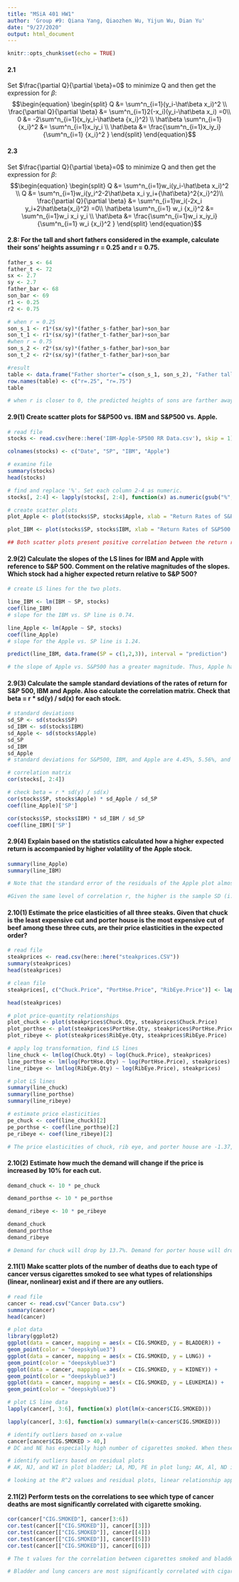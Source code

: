 ```yaml
---
title: "MSiA 401 HW1"
author: 'Group #9: Qiana Yang, Qiaozhen Wu, Yijun Wu, Dian Yu'
date: "9/27/2020"
output: html_document
---
```


```r
knitr::opts_chunk$set(echo = TRUE)
```

#### 2.1

Set $\frac{\partial Q}{\partial \beta}=0$ to minimize Q and then get the expression for $\beta$:
$$\begin{equation}
  \begin{split}
  Q 
  &= \sum^n_{i=1}(y_i-\hat\beta x_i)^2 \\
  \frac{\partial Q}{\partial \beta}
  &=  \sum^n_{i=1}2(-x_i)(y_i-\hat\beta x_i) =0\\
  0
  &= -2\sum^n_{i=1}(x_iy_i-\hat\beta {x_i}^2) \\
  \hat\beta \sum^n_{i=1} {x_i}^2 
  &= \sum^n_{i=1}x_iy_i \\
  \hat\beta
  &= \frac{\sum^n_{i=1}x_iy_i}{\sum^n_{i=1} {x_i}^2 }
  \end{split}
\end{equation}$$

#### 2.3

Set $\frac{\partial Q}{\partial \beta}=0$ to minimize Q and then get the expression for $\beta$:
$$\begin{equation}
  \begin{split}
  Q 
  &= \sum^n_{i=1}w_i(y_i-\hat\beta x_i)^2 \\
  Q
  &= \sum^n_{i=1}w_i(y_i^2-2\hat\beta x_i y_i+{\hat\beta}^2{x_i}^2)\\
  \frac{\partial Q}{\partial \beta}
  &=  \sum^n_{i=1}w_i(-2x_i y_i+2\hat\beta{x_i}^2) =0\\
  \hat\beta \sum^n_{i=1} w_i {x_i}^2
  &= \sum^n_{i=1}w_i x_i y_i \\
  \hat\beta
  &= \frac{\sum^n_{i=1}w_i x_iy_i}{\sum^n_{i=1} w_i {x_i}^2 }
  \end{split}
\end{equation}$$


#### 2.8: For the tall and short fathers considered in the example, calculate their sons' heights assuming r = 0.25 and r = 0.75.

```r
father_s <- 64
father_t <- 72
sx <- 2.7
sy <- 2.7
father_bar <- 68
son_bar <- 69
r1 <- 0.25
r2 <- 0.75
```

```r
# when r = 0.25
son_s_1 <- r1*(sx/sy)*(father_s-father_bar)+son_bar 
son_t_1 <- r1*(sx/sy)*(father_t-father_bar)+son_bar 
#when r = 0.75
son_s_2 <- r2*(sx/sy)*(father_s-father_bar)+son_bar 
son_t_2 <- r2*(sx/sy)*(father_t-father_bar)+son_bar 
```

```r
#result
table <- data.frame("Father shorter"= c(son_s_1, son_s_2), "Father taller" = c(son_t_1, son_t_2))
row.names(table) <- c("r=.25", "r=.75")
table

# when r is closer to 0, the predicted heights of sons are farther away from the y = x + 1 model. Conversely, when r is closer to 1, the predicted heights of sons are closer to the y = x + 1 model.
```


#### 2.9(1) Create scatter plots for S&P500 vs. IBM and S&P500 vs. Apple.

```r

# read file
stocks <- read.csv(here::here('IBM-Apple-SP500 RR Data.csv'), skip = 1)[, 1:4]

colnames(stocks) <- c("Date", "SP", "IBM", "Apple")

# examine file
summary(stocks)
head(stocks)

# find and replace '%'. Set each column 2-4 as numeric.
stocks[, 2:4] <- lapply(stocks[, 2:4], function(x) as.numeric(gsub("%", "", x)))

# create scatter plots
plot_Apple <- plot(stocks$SP, stocks$Apple, xlab = "Return Rates of S&P500 (in percent)", ylab = "Return Rates of Apple (in percent)")

plot_IBM <- plot(stocks$SP, stocks$IBM, xlab = "Return Rates of S&P500 (in percent)", ylab = "Return Rates of IBM (in percent)")

## Both scatter plots present positive correlation between the return rates of S&P500 and those of Apple and IBM. Overall, Apple was more sensitive to the S&P rates than IBM - the slope of the LS line for Apple VS. S&P has a greater magnitude.

```

#### 2.9(2) Calculate the slopes of the LS lines for IBM and Apple with reference to S&P 500. Comment on the relative magnitudes of the slopes. Which stock had a higher expected return relative to S&P 500?

```r
# create LS lines for the two plots.

line_IBM <- lm(IBM ~ SP, stocks)
coef(line_IBM)
# slope for the IBM vs. SP line is 0.74.

line_Apple <- lm(Apple ~ SP, stocks)
coef(line_Apple)
# slope for the Apple vs. SP line is 1.24.

predict(line_IBM, data.frame(SP = c(1,2,3)), interval = "prediction")

# the slope of Apple vs. S&P500 has a greater magnitude. Thus, Apple had a higher expected return relative to S&P 500. When S&P 500 had a return of 1%, the Apple stock had an expected return of 1.24%.

```

#### 2.9(3) Calculate the sample standard deviations of the rates of return for S&P 500, IBM and Apple. Also calculate the correlation matrix. Check that beta = r * sd(y) / sd(x) for each stock.

```r
# standard deviations
sd_SP <- sd(stocks$SP)
sd_IBM <- sd(stocks$IBM)
sd_Apple <- sd(stocks$Apple)
sd_SP
sd_IBM
sd_Apple
# standard deviations for S&P500, IBM, and Apple are 4.45%, 5.56%, and 10.31% respectively.

# correlation matrix
cor(stocks[, 2:4])

# check beta = r * sd(y) / sd(x)
cor(stocks$SP, stocks$Apple) * sd_Apple / sd_SP
coef(line_Apple)['SP']

cor(stocks$SP, stocks$IBM) * sd_IBM / sd_SP 
coef(line_IBM)['SP']

```

#### 2.9(4) Explain based on the statistics calculated how a higher expected return is accompanied by higher volatility of the Apple stock.

```r

summary(line_Apple)
summary(line_IBM)

# Note that the standard error of the residuals of the Apple plot almost doubles that of IBM's, meaning that Apple's return rates demonstrate greater degrees of variability. Therefore, a higher expected return is accompanies by higher volatility of the Apple stock.

#Given the same level of correlation r, the higher is the sample SD (i.e. volatility) of the individual stock, the higher is the beta coefficient. In fact, the sample SD or volatility of a stock is usually a great way to represent risk. Finance 101 tells us that higher risk is often associated with higher expected return.

```

#### 2.10(1) Estimate the price elasticities of all three steaks. Given that chuck is the least expensive cut and porter house is the most expensive cut of beef among these three cuts, are their price elasticities in the expected order?

```r

# read file
steakprices <- read.csv(here::here("steakprices.CSV"))
summary(steakprices)
head(steakprices)

# clean file
steakprices[, c("Chuck.Price", "PortHse.Price", "RibEye.Price")] <- lapply(steakprices[, c("Chuck.Price", "PortHse.Price", "RibEye.Price")], function(x) as.numeric(gsub("\\$", "", x)))

head(steakprices)

# plot price-quantity relationships
plot_chuck <- plot(steakprices$Chuck.Qty, steakprices$Chuck.Price)
plot_porthse <- plot(steakprices$PortHse.Qty, steakprices$PortHse.Price)
plot_ribeye <- plot(steakprices$RibEye.Qty, steakprices$RibEye.Price)

# apply log transformation, find LS lines
line_chuck <- lm(log(Chuck.Qty) ~ log(Chuck.Price), steakprices)
line_porthse <- lm(log(PortHse.Qty) ~ log(PortHse.Price), steakprices)
line_ribeye <- lm(log(RibEye.Qty) ~ log(RibEye.Price), steakprices)

# plot LS lines
summary(line_chuck)
summary(line_porthse)
summary(line_ribeye)

# estimate price elasticities
pe_chuck <- coef(line_chuck)[2]
pe_porthse <- coef(line_porthse)[2]
pe_ribeye <- coef(line_ribeye)[2]

# The price elasticities of chuck, rib eye, and porter house are -1.37, -1.45, and -2.66 respectively. Thus, the order of the elasticities is indeed the same as the order of expensiveness. We would expect the most expensive cut to be the most elastic and vice versa.

```

#### 2.10(2) Estimate how much the demand will change if the price is increased by 10% for each cut.

```r

demand_chuck <- 10 * pe_chuck

demand_porthse <- 10 * pe_porthse

demand_ribeye <- 10 * pe_ribeye

demand_chuck
demand_porthse
demand_ribeye

# Demand for chuck will drop by 13.7%. Demand for porter house will drop by 26.6%. Demand for ribeye will drop by 14.5%.

```

#### 2.11(1) Make scatter plots of the number of deaths due to each type of cancer versus cigarettes smoked to see what types of relationships (linear, nonlinear) exist and if there are any outliers.

```r
# read file
cancer <- read.csv("Cancer Data.csv")
summary(cancer)
head(cancer)

# plot data
library(ggplot2)
ggplot(data = cancer, mapping = aes(x = CIG.SMOKED, y = BLADDER)) +
geom_point(color = "deepskyblue3")
ggplot(data = cancer, mapping = aes(x = CIG.SMOKED, y = LUNG)) +
geom_point(color = "deepskyblue3")
ggplot(data = cancer, mapping = aes(x = CIG.SMOKED, y = KIDNEY)) +
geom_point(color = "deepskyblue3")
ggplot(data = cancer, mapping = aes(x = CIG.SMOKED, y = LEUKEMIA)) +
geom_point(color = "deepskyblue3")

# plot LS line data
lapply(cancer[, 3:6], function(x) plot(lm(x~cancer$CIG.SMOKED)))

lapply(cancer[, 3:6], function(x) summary(lm(x~cancer$CIG.SMOKED)))

# identify outliers based on x-value
cancer[cancer$CIG.SMOKED > 40,]
# DC and NE has especially high number of cigarettes smoked. When these two observations are removed, the number of deaths due to bladder, lung, and kidney cancer all appear to be linearly correlated with cigarettes smoked. However, the correlation between the number of deaths due to leukemia and cigarettes smoked seems weak.

# identify outliers based on residual plots
# AK, NJ, and WI in plot bladder; LA, MD, PE in plot lung; AK, Al, ND in plot kidney; AK, MN, SD in plot leukemia.

# looking at the R^2 values and residual plots, linear relationship appears to be stronger in plot_bladder and plot_lung, but it's not apparent in the other two plots. It could be the case that nonlinear(logarithmic) relationships exist in all four plots, if we have bigger x-values for reference.

```

#### 2.11(2) Perform tests on the correlations to see which type of cancer deaths are most significantly correlated with cigarette smoking.

```r

cor(cancer["CIG.SMOKED"], cancer[3:6])
cor.test(cancer[["CIG.SMOKED"]], cancer[[3]])
cor.test(cancer[["CIG.SMOKED"]], cancer[[4]])
cor.test(cancer[["CIG.SMOKED"]], cancer[[5]])
cor.test(cancer[["CIG.SMOKED"]], cancer[[6]])

# The t values for the correlation between cigarettes smoked and bladder, lung, kidney, and leukemia cancers are 6.42, 6.31, 3.62, and -0.44 respectively.

# Bladder and lung cancers are most significantly correlated with cigarette smoking, with both correlation coefficients around 0.7 and p-values significantly lower than 0.05. Kidney cancer is mildly correlated with cigarette smoking, with r = 0.49 and p-value < 0.05. In the case of leukemia cancer, we fail to reject the null hypothesis that there is no correlation between leukemia cancer and cigarette smoking.
```